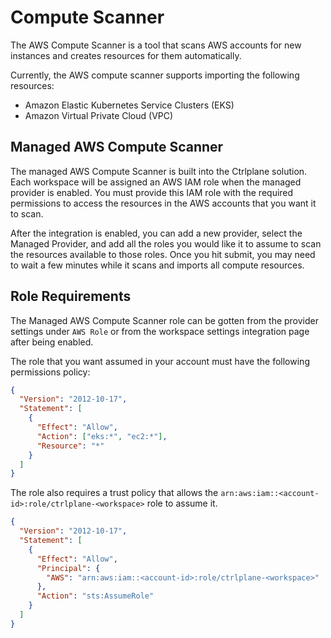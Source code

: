 # Compute Scanner

The AWS Compute Scanner is a tool that scans AWS accounts for new instances and
creates resources for them automatically.

Currently, the AWS compute scanner supports importing the following resources:

- Amazon Elastic Kubernetes Service Clusters (EKS)
- Amazon Virtual Private Cloud (VPC)

## Managed AWS Compute Scanner

The managed AWS Compute Scanner is built into the Ctrlplane solution. Each
workspace will be assigned an AWS IAM role when the managed provider is enabled.
You must provide this IAM role with the required permissions to access the
resources in the AWS accounts that you want it to scan.

After the integration is enabled, you can add a new provider, select the Managed
Provider, and add all the roles you would like it to assume to scan the
resources available to those roles. Once you hit submit, you may need to wait a
few minutes while it scans and imports all compute resources.

## Role Requirements

The Managed AWS Compute Scanner role can be gotten from the provider settings
under `AWS Role` or from the workspace settings integration page after being
enabled.

The role that you want assumed in your account must have the following
permissions policy:

```json
{
  "Version": "2012-10-17",
  "Statement": [
    {
      "Effect": "Allow",
      "Action": ["eks:*", "ec2:*"],
      "Resource": "*"
    }
  ]
}
```

The role also requires a trust policy that allows the
`arn:aws:iam::<account-id>:role/ctrlplane-<workspace>` role to assume it.

```json
{
  "Version": "2012-10-17",
  "Statement": [
    {
      "Effect": "Allow",
      "Principal": {
        "AWS": "arn:aws:iam::<account-id>:role/ctrlplane-<workspace>"
      },
      "Action": "sts:AssumeRole"
    }
  ]
}
```
